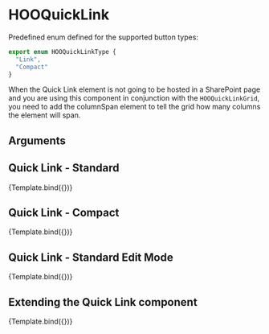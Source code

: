 
<Meta title="Components/Quick Link/HOOQuickLink" component={HOOQuickLink} />

# HOOQuickLink

Predefined enum defined for the supported button types:
```ts
export enum HOOQuickLinkType {
  "Link",
  "Compact"
}
```

When the Quick Link element is not going to be hosted in a SharePoint page and you are using this component in conjunction with the `HOOQuickLinkGrid`, you need to add the columnSpan element to tell the grid how many columns the element will span.

## Arguments

<ArgsTable of={HOOQuickLink} />


## Quick Link - Standard
<Canvas>
  <Story
    name="Quick Link: Standard"
    args={
      { type: HOOQuickLinkType.Link, iconName: "hoo-icon-ninjacat", title: 'My Quick Link Item', description: "Details about my quick link item" }
    }>
    {Template.bind({})}
  </Story>
</Canvas>

## Quick Link - Compact
<Canvas>
  <Story
    name="Quick Link: Compact"
    args={
      { type: HOOQuickLinkType.Link, iconName: "hoo-icon-ninjacat", title: 'My Quick Link Item', description: "Details about my quick link item" }
    }>
    {Template.bind({})}
  </Story>
</Canvas> 

## Quick Link - Standard Edit Mode
<Canvas>
  <Story
    name="Quick Link: Standard Edit Mode"
    args={
      { type: HOOQuickLinkType.Link, iconName: "hoo-icon-ninjacat", title: 'My Quick Link Item', description: "Details about my quick link item", editMode: true }
    }>
    {Template.bind({})}
  </Story>
</Canvas>

## Extending the Quick Link component
<Canvas>
  <Story
    name="Extending"
    args={
      { type: HOOQuickLinkType.Link, iconName: "hoo-icon-ninjacat", title: 'My Quick Link Item', description: "Details about my quick link item", rootElementAttributes: { style: { backgroundColor: "pink" } } }
    }>
    {Template.bind({})}
  </Story>
</Canvas>

